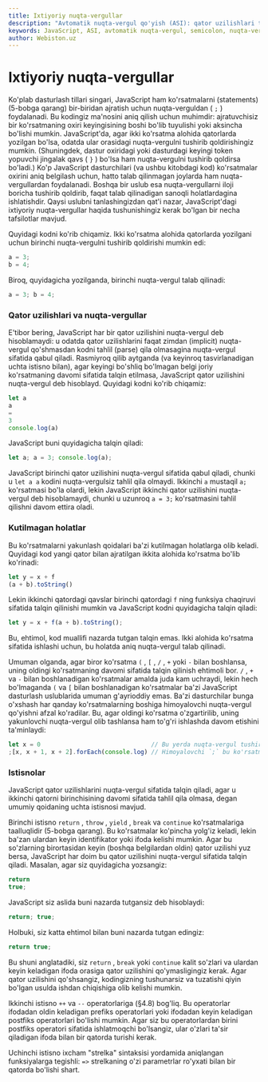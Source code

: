 ```yaml
---
title: Ixtiyoriy nuqta-vergullar
description: "Avtomatik nuqta-vergul qo'yish (ASI): qator uzilishlari talqini, himoyalovchi `;` ishlatish, `return/throw/break/continue` istisnolari, `++/--` va strelkali funksiyalar bilan nozik holatlar."
keywords: JavaScript, ASI, avtomatik nuqta-vergul, semicolon, nuqta-vergul, line break, qator uzilishi, return, throw, break, continue, ++, --, arrow function, strelkali funksiya, pitfalls, tuzoqlar
author: Webiston.uz
---
```


# Ixtiyoriy nuqta-vergullar

Ko'plab dasturlash tillari singari, JavaScript ham ko'rsatmalarni (statements) (5-bobga qarang) bir-biridan ajratish uchun nuqta-verguldan ( `;` ) foydalanadi. Bu kodingiz ma'nosini aniq qilish uchun muhimdir: ajratuvchisiz bir ko'rsatmaning oxiri keyingisining boshi bo'lib tuyulishi yoki aksincha bo'lishi mumkin. JavaScript'da, agar ikki ko'rsatma alohida qatorlarda yozilgan bo'lsa, odatda ular orasidagi nuqta-vergulni tushirib qoldirishingiz mumkin. (Shuningdek, dastur oxiridagi yoki dasturdagi keyingi token yopuvchi jingalak qavs ( `}` ) bo'lsa ham nuqta-vergulni tushirib qoldirsa bo'ladi.) Ko'p JavaScript dasturchilari (va ushbu kitobdagi kod) ko'rsatmalar oxirini aniq belgilash uchun, hatto talab qilinmagan joylarda ham nuqta-vergullardan foydalanadi. Boshqa bir uslub esa nuqta-vergullarni iloji boricha tushirib qoldirib, faqat talab qilinadigan sanoqli holatlardagina ishlatishdir. Qaysi uslubni tanlashingizdan qat'i nazar, JavaScript'dagi ixtiyoriy nuqta-vergullar haqida tushunishingiz kerak bo'lgan bir necha tafsilotlar mavjud.

Quyidagi kodni ko'rib chiqamiz. Ikki ko'rsatma alohida qatorlarda yozilgani uchun birinchi nuqta-vergulni tushirib qoldirishi mumkin edi:

```js
a = 3;
b = 4;
```

Biroq, quyidagicha yozilganda, birinchi nuqta-vergul talab qilinadi:

```js
a = 3; b = 4;
```

### Qator uzilishlari va nuqta-vergullar

E'tibor bering, JavaScript har bir qator uzilishini nuqta-vergul deb hisoblamaydi: u odatda qator uzilishlarini faqat zimdan (implicit) nuqta-vergul qo'shmasdan kodni tahlil (parse) qila olmasagina nuqta-vergul sifatida qabul qiladi. Rasmiyroq qilib aytganda (va keyinroq tasvirlanadigan uchta istisno bilan), agar keyingi bo'shliq bo'lmagan belgi joriy ko'rsatmaning davomi sifatida talqin etilmasa, JavaScript qator uzilishini nuqta-vergul deb hisoblayd. Quyidagi kodni ko'rib chiqamiz:

```js
let a
a
=
3
console.log(a)
```

JavaScript buni quyidagicha talqin qiladi:

```js
let a; a = 3; console.log(a);
```

JavaScript birinchi qator uzilishini nuqta-vergul sifatida qabul qiladi, chunki u `let a a` kodini nuqta-vergulsiz tahlil qila olmaydi. Ikkinchi `a` mustaqil `a;` ko'rsatmasi bo'la olardi, lekin JavaScript ikkinchi qator uzilishini nuqta-vergul deb hisoblamaydi, chunki u uzunroq `a = 3;` ko'rsatmasini tahlil qilishni davom ettira oladi.

### Kutilmagan holatlar

Bu ko'rsatmalarni yakunlash qoidalari ba'zi kutilmagan holatlarga olib keladi. Quyidagi kod yangi qator bilan ajratilgan ikkita alohida ko'rsatma bo'lib ko'rinadi:

```js
let y = x + f
(a + b).toString()
```

Lekin ikkinchi qatordagi qavslar birinchi qatordagi `f` ning funksiya chaqiruvi sifatida talqin qilinishi mumkin va JavaScript kodni quyidagicha talqin qiladi:

```js
let y = x + f(a + b).toString();
```

Bu, ehtimol, kod muallifi nazarda tutgan talqin emas. Ikki alohida ko'rsatma sifatida ishlashi uchun, bu holatda aniq nuqta-vergul talab qilinadi.

Umuman olganda, agar biror ko'rsatma `(` , `[` , `/` , `+` yoki `-` bilan boshlansa, uning oldingi ko'rsatmaning davomi sifatida talqin qilinish ehtimoli bor. `/` , `+` va `-` bilan boshlanadigan ko'rsatmalar amalda juda kam uchraydi, lekin hech bo'lmaganda `(` va `[` bilan boshlanadigan ko'rsatmalar ba'zi JavaScript dasturlash uslublarida umuman g'ayrioddiy emas. Ba'zi dasturchilar bunga o'xshash har qanday ko'rsatmalarning boshiga himoyalovchi nuqta-vergul qo'yishni afzal ko'radilar. Bu, agar oldingi ko'rsatma o'zgartirilib, uning yakunlovchi nuqta-vergul olib tashlansa ham to'g'ri ishlashda davom etishini ta'minlaydi:

```js
let x = 0                               // Bu yerda nuqta-vergul tushirib qoldirilgan
;[x, x + 1, x + 2].forEach(console.log) // Himoyalovchi `;` bu ko'rsatmaning alohida turishini ta'minlaydi
```

### Istisnolar

JavaScript qator uzilishlarini nuqta-vergul sifatida talqin qiladi, agar u ikkinchi qatorni birinchisining davomi sifatida tahlil qila olmasa, degan umumiy qoidaning uchta istisnosi mavjud.

Birinchi istisno `return` , `throw` , `yield` , `break` va `continue` ko'rsatmalariga taalluqlidir (5-bobga qarang). Bu ko'rsatmalar ko'pincha yolg'iz keladi, lekin ba'zan ulardan keyin identifikator yoki ifoda kelishi mumkin. Agar bu so'zlarning birortasidan keyin (boshqa belgilardan oldin) qator uzilishi yuz bersa, JavaScript har doim bu qator uzilishini nuqta-vergul sifatida talqin qiladi. Masalan, agar siz quyidagicha yozsangiz:

```js
return
true;
```

JavaScript siz aslida buni nazarda tutgansiz deb hisoblaydi:

```js
return; true;
```

Holbuki, siz katta ehtimol bilan buni nazarda tutgan edingiz:

```js
return true;
```

Bu shuni anglatadiki, siz `return` , `break` yoki `continue` kalit so'zlari va ulardan keyin keladigan ifoda orasiga qator uzilishini qo'ymasligingiz kerak. Agar qator uzilishini qo'shsangiz, kodingizning tushunarsiz va tuzatishi qiyin bo'lgan usulda ishdan chiqishiga olib kelishi mumkin.

Ikkinchi istisno `++` va `--` operatorlariga (§4.8) bog'liq. Bu operatorlar ifodadan oldin keladigan prefiks operatorlari yoki ifodadan keyin keladigan postfiks operatorlari bo'lishi mumkin. Agar siz bu operatorlardan birini postfiks operatori sifatida ishlatmoqchi bo'lsangiz, ular o'zlari ta'sir qiladigan ifoda bilan bir qatorda turishi kerak.

Uchinchi istisno ixcham "strelka" sintaksisi yordamida aniqlangan funksiyalarga tegishli: `=>` strelkaning o'zi parametrlar ro'yxati bilan bir qatorda bo'lishi shart.
